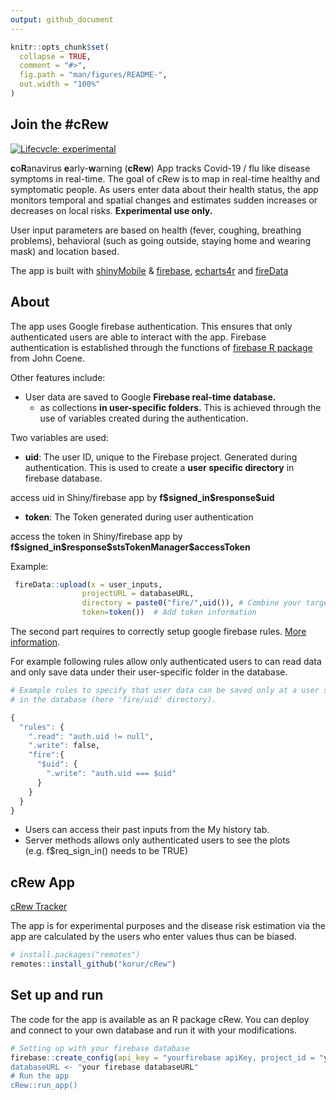 ```yaml
---
output: github_document
---
```


<!-- README.md is generated from README.Rmd. Please edit that file -->

```r
knitr::opts_chunk$set(
  collapse = TRUE,
  comment = "#>",
  fig.path = "man/figures/README-",
  out.width = "100%"
)
```

## Join the #cRew

<!-- badges: start -->
[![Lifecycle: experimental](https://img.shields.io/badge/lifecycle-experimental-orange.svg)](https://www.tidyverse.org/lifecycle/#experimental)
<!-- badges: end -->

**c**o**R**anavirus **e**arly-**w**arning (**cRew**) App tracks Covid-19 / flu like disease symptoms in real-time. The goal of cRew is to map in real-time healthy and symptomatic people. As users enter data about their health status, the app monitors temporal and spatial changes and estimates sudden increases or decreases on local risks. **Experimental use only.**

User input parameters are based on health (fever, coughing, breathing problems), behavioral (such as going outside, staying home and wearing mask) and location based.

The app is built with [shinyMobile](https://rinterface.github.io/shinyMobile/) & [firebase](https://firebase.john-coene.com/), 
[echarts4r](https://echarts4r.john-coene.com/) and [fireData]( https://github.com/Kohze/fireData)


## About

The app uses Google firebase authentication. This ensures that only authenticated users are able to interact with the app. Firebase authentication is established through the functions of [firebase R package](https://firebase.john-coene.com/) from John Coene. 

Other features include:

* User data are saved to Google **Firebase real-time database.**
  * as collections **in user-specific folders.** This is achieved through the use of variables created during the authentication.

Two variables are used:

* **uid**: The user ID, unique to the Firebase project. Generated during authentication. This is used to create a **user specific directory** in firebase database.
   
access uid in Shiny/firebase app by **f\$signed_in$response\$uid**
   
* **token**: The Token generated during user authentication 
   
access the token in Shiny/firebase app by **f\$signed_in\$response\$stsTokenManager\$accessToken**
    
Example: 

``` r
 fireData::upload(x = user_inputs, 
                projectURL = databaseURL,
                directory = paste0("fire/",uid()), # Combine your target directory with uid
                token=token())  # Add token information
```

The second part requires to correctly setup google firebase rules. [More information](https://firebase.google.com/docs/database/security/quickstart?authuser=0). 

For example following rules allow only authenticated users to can read data and only save data under their user-specific folder in the database. 

``` r
# Example rules to specify that user data can be saved only at a user specific node
# in the database (here 'fire/uid' directory).

{
  "rules": {
    ".read": "auth.uid != null",
    ".write": false,
    "fire":{
      "$uid": {
        ".write": "auth.uid === $uid"
      }
    }
  }
}
```
* Users can access their past inputs from the My history tab.
* Server methods allows only authenticated users to see the plots (e.g. f$req_sign_in() needs to be TRUE)


## cRew App 

[cRew Tracker](http://tools.dataatomic.com/shiny/cRew) 

The app is for experimental purposes and the disease risk estimation via the app are calculated by the users who enter values thus can be biased.


``` r
# install.packages("remotes")
remotes::install_github("korur/cRew")
```


## Set up and run

The code for the app is available as an R package cRew. You can deploy and connect to your own database and run it with your modifications.

``` r
# Setting up with your firebase database
firebase::create_config(api_key = "yourfirebase apiKey, project_id = "your firebase projectId")
databaseURL <- "your firebase databaseURL"
# Run the app
cRew::run_app()
```

